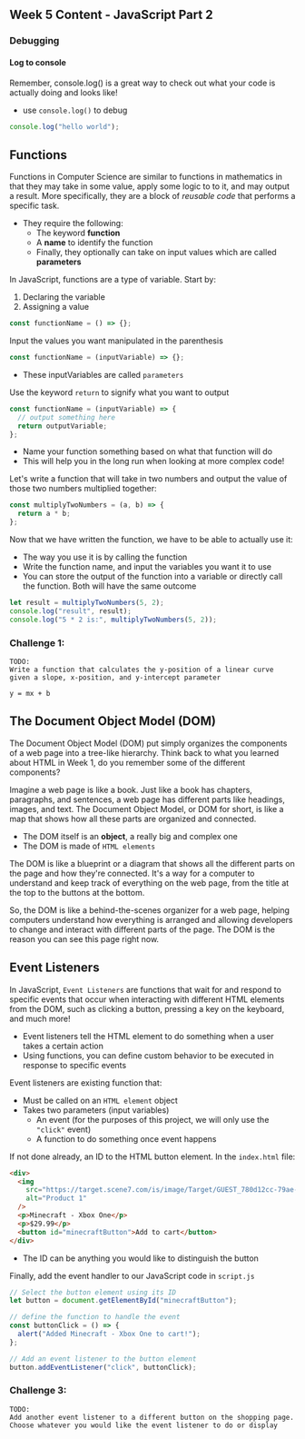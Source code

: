 ## Week 5 Content - JavaScript Part 2

### Debugging

#### Log to console

Remember, console.log() is a great way to check out what your code is actually doing and looks like!

- use `console.log()` to debug

```javascript
console.log("hello world");
```

## Functions

Functions in Computer Science are similar to functions in mathematics in that they may take in some value, apply some logic to to it, and may output a result. More specifically, they are a block of _reusable code_ that performs a specific task.

- They require the following:
  - The keyword <b>function</b>
  - A <b>name</b> to identify the function
  - Finally, they optionally can take on input values which are called <b>parameters</b>

In JavaScript, functions are a type of variable. Start by:

1. Declaring the variable
2. Assigning a value

```javascript
const functionName = () => {};
```

Input the values you want manipulated in the parenthesis

```javascript
const functionName = (inputVariable) => {};
```

- These inputVariables are called `parameters`

Use the keyword `return` to signify what you want to output

```javascript
const functionName = (inputVariable) => {
  // output something here
  return outputVariable;
};
```

- Name your function something based on what that function will do
- This will help you in the long run when looking at more complex code!

Let's write a function that will take in two numbers and output the value of those two numbers multiplied together:

```javascript
const multiplyTwoNumbers = (a, b) => {
  return a * b;
};
```

Now that we have written the function, we have to be able to actually use it:

- The way you use it is by calling the function
- Write the function name, and input the variables you want it to use
- You can store the output of the function into a variable or directly call the function. Both will have the same outcome

```javascript
let result = multiplyTwoNumbers(5, 2);
console.log("result", result);
console.log("5 * 2 is:", multiplyTwoNumbers(5, 2));
```

### Challenge 1:

```
TODO:
Write a function that calculates the y-position of a linear curve given a slope, x-position, and y-intercept parameter

y = mx + b
```

## The Document Object Model (DOM)

The Document Object Model (DOM) put simply organizes the components of a web page into a tree-like hierarchy. Think back to what you learned about HTML in Week 1, do you remember some of the different components?

Imagine a web page is like a book. Just like a book has chapters, paragraphs, and sentences, a web page has different parts like headings, images, and text. The Document Object Model, or DOM for short, is like a map that shows how all these parts are organized and connected.

- The DOM itself is an <b>object</b>, a really big and complex one
- The DOM is made of `HTML elements`

The DOM is like a blueprint or a diagram that shows all the different parts on the page and how they're connected. It's a way for a computer to understand and keep track of everything on the web page, from the title at the top to the buttons at the bottom.

So, the DOM is like a behind-the-scenes organizer for a web page, helping computers understand how everything is arranged and allowing developers to change and interact with different parts of the page. The DOM is the reason you can see this page right now.

## Event Listeners

In JavaScript, `Event Listeners` are functions that wait for and respond to specific events that occur when interacting with different HTML elements from the DOM, such as clicking a button, pressing a key on the keyboard, and much more!

- Event listeners tell the HTML element to do something when a user takes a certain action
- Using functions, you can define custom behavior to be executed in response to specific events

Event listeners are existing function that:

- Must be called on an `HTML element` object
- Takes two parameters (input variables)
  - An event (for the purposes of this project, we will only use the `"click"` event)
  - A function to do something once event happens

If not done already, an ID to the HTML button element. In the `index.html` file:

```html
<div>
  <img
    src="https://target.scene7.com/is/image/Target/GUEST_780d12cc-79ae-474b-a4a3-0de8477746f5?qlt=65&fmt=webp&hei=154&wid=154"
    alt="Product 1"
  />
  <p>Minecraft - Xbox One</p>
  <p>$29.99</p>
  <button id="minecraftButton">Add to cart</button>
</div>
```

- The ID can be anything you would like to distinguish the button

Finally, add the event handler to our JavaScript code in `script.js`

```javascript
// Select the button element using its ID
let button = document.getElementById("minecraftButton");

// define the function to handle the event
const buttonClick = () => {
  alert("Added Minecraft - Xbox One to cart!");
};

// Add an event listener to the button element
button.addEventListener("click", buttonClick);
```

### Challenge 3:

```
TODO:
Add another event listener to a different button on the shopping page. Choose whatever you would like the event listener to do or display
```
